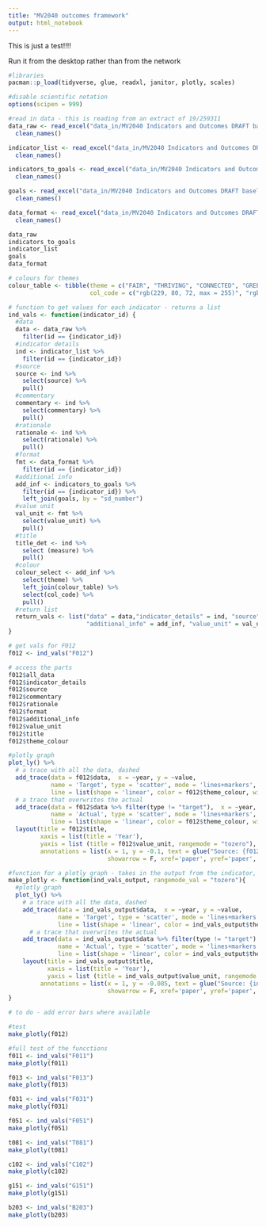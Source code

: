 ```yaml
---
title: "MV2040 outcomes framework"
output: html_notebook
---
```


This is just a test!!!!

Run it from the desktop rather than from the network

```r
#libraries
pacman::p_load(tidyverse, glue, readxl, janitor, plotly, scales)

#disable scientific notation
options(scipen = 999)
```

```r
#read in data - this is reading from an extract of 19/259311
data_raw <- read_excel("data_in/MV2040 Indicators and Outcomes DRAFT baseline- August 2019.xlsx", sheet = "data") %>% 
  clean_names()

indicator_list <- read_excel("data_in/MV2040 Indicators and Outcomes DRAFT baseline- August 2019.xlsx", sheet = "indicator_list") %>% 
  clean_names()

indicators_to_goals <- read_excel("data_in/MV2040 Indicators and Outcomes DRAFT baseline- August 2019.xlsx", sheet = "inds_goals") %>% 
  clean_names()

goals <- read_excel("data_in/MV2040 Indicators and Outcomes DRAFT baseline- August 2019.xlsx", sheet = "goals") %>% 
  clean_names()

data_format <- read_excel("data_in/MV2040 Indicators and Outcomes DRAFT baseline- August 2019.xlsx", sheet = "data_format") %>% 
  clean_names()
```

```r
data_raw
indicators_to_goals
indicator_list
goals
data_format
```

```r
# colours for themes
colour_table <- tibble(theme = c("FAIR", "THRIVING", "CONNECTED", "GREEN", "BEAUTIFUL"),
                       col_code = c("rgb(229, 80, 72, max = 255)", "rgb(49, 120, 143, max = 255)", "rgb(106, 68, 121, max = 255)", "rgb(78, 165, 70, max = 255)", "rgb(227, 165, 30, max = 255)"))
```


```r
# function to get values for each indicator - returns a list
ind_vals <- function(indicator_id) {
  #data
  data <- data_raw %>% 
    filter(id == {indicator_id})
  #indicator details
  ind <- indicator_list %>% 
    filter(id == {indicator_id})
  #source
  source <- ind %>% 
    select(source) %>% 
    pull()
  #commentary
  commentary <- ind %>% 
    select(commentary) %>% 
    pull()
  #rationale
  rationale <- ind %>% 
    select(rationale) %>% 
    pull()
  #format
  fmt <- data_format %>% 
    filter(id == {indicator_id})
  #additional info
  add_inf <- indicators_to_goals %>% 
    filter(id == {indicator_id}) %>% 
    left_join(goals, by = "sd_number")
  #value unit
  val_unit <- fmt %>% 
    select(value_unit) %>% 
    pull()
  #title
  title_det <- ind %>% 
    select (measure) %>% 
    pull()
  #colour
  colour_select <- add_inf %>% 
    select(theme) %>% 
    left_join(colour_table) %>% 
    select(col_code) %>% 
    pull()
  #return list
  return_vals <- list("data" = data,"indicator_details" = ind, "source" = source, "commentary" = commentary, "rationale" = rationale, "format" = fmt,
                      "additional_info" = add_inf, "value_unit" = val_unit, "title" = title_det, "theme_colour" = colour_select)
}
```


```r
# get vals for F012
f012 <- ind_vals("F012")

# access the parts
f012$all_data
f012$indicator_details
f012$source
f012$commentary
f012$rationale
f012$format
f012$additional_info
f012$value_unit
f012$title
f012$theme_colour

```


```r
#plotly graph
plot_ly() %>%
  # a trace with all the data, dashed
  add_trace(data = f012$data,  x = ~year, y = ~value,
            name = 'Target', type = 'scatter', mode = 'lines+markers',
            line = list(shape = 'linear', color = f012$theme_colour, width= 2, dash = 'dash')) %>%
  # a trace that overwrites the actual
  add_trace(data = f012$data %>% filter(type != "target"),  x = ~year, y = ~value,
            name = 'Actual', type = 'scatter', mode = 'lines+markers',
            line = list(shape = 'linear', color = f012$theme_colour, width= 4, dash = 'solid')) %>%
  layout(title = f012$title,
         xaxis = list(title = 'Year'),
         yaxis = list (title = f012$value_unit, rangemode = "tozero"),
         annotations = list(x = 1, y = -0.1, text = glue("Source: {f012$source}"), 
                            showarrow = F, xref='paper', yref='paper', xanchor='right', yanchor='auto', xshift=0, yshift=0))
```


```r
#function for a plotly graph - takes in the output from the indicator, then an optional rangemode value
make_plotly <- function(ind_vals_output, rangemode_val = "tozero"){
  #plotly graph
  plot_ly() %>%
    # a trace with all the data, dashed
    add_trace(data = ind_vals_output$data,  x = ~year, y = ~value,
              name = 'Target', type = 'scatter', mode = 'lines+markers',
              line = list(shape = 'linear', color = ind_vals_output$theme_colour, width= 2, dash = 'dash')) %>% 
      # a trace that overwrites the actual
    add_trace(data = ind_vals_output$data %>% filter(type != "target") ,  x = ~year, y = ~value,
              name = 'Actual', type = 'scatter', mode = 'lines+markers',
              line = list(shape = 'linear', color = ind_vals_output$theme_colour, width= 4, dash = 'solid')) %>%
    layout(title = ind_vals_output$title,
           xaxis = list(title = 'Year'),
           yaxis = list (title = ind_vals_output$value_unit, rangemode = {rangemode_val}),
         annotations = list(x = 1, y = -0.085, text = glue("Source: {ind_vals_output$source}"), 
                            showarrow = F, xref='paper', yref='paper', xanchor='right', yanchor='auto', xshift=0, yshift=0))
}

# to do - add error bars where available

#test
make_plotly(f012)
```

```r
#full test of the funcctions
f011 <- ind_vals("F011")
make_plotly(f011)

f013 <- ind_vals("F013")
make_plotly(f013)

f031 <- ind_vals("F031")
make_plotly(f031)

f051 <- ind_vals("F051")
make_plotly(f051)

t081 <- ind_vals("T081")
make_plotly(t081)

c102 <- ind_vals("C102")
make_plotly(c102)

g151 <- ind_vals("G151")
make_plotly(g151)

b203 <- ind_vals("B203")
make_plotly(b203)
```


 


